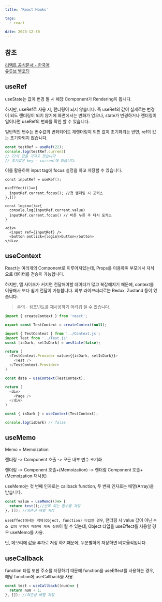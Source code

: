 ```yaml
---
title: 'React Hooks'

tags:
  - react

date: 2023-12-30
---
```


## 참조

[리엑트 공식문서 - 한국어](https://ko.legacy.reactjs.org/docs/getting-started.html '리엑트공홈')<br/>
[유튜브 별코딩](https://www.youtube.com/watch?v=oqUgcxwrnSY&ab_channel=%EB%B3%84%EC%BD%94%EB%94%A9 '유튜브')

## useRef

useState는 값이 변경 될 시 해당 Component가 Rendering이 됩니다.

하지만, useRef로 사용 시, 랜더링이 되지 않습니다.
즉 useRef의 값이 실제로는 변경이 되도 랜더링이 되지 않기에 화면에서는 변화가 없으나,
state가 변경하거나 랜더링이 일어나면 useRef의 변화를 확인 할 수 있습니다.

일반적인 변수는 변수값의 변화되어도 재랜더링이 되면 값이 초기화되는 반면, ref의 값는 초기화되지 않습니다.

```js
const testRef = useRef(22);
console.log(testRef.current)
// 22의 값을 가지고 있습니다
// 초기값은 key - current에 있습니다.
```

이를 활용하여 input tag에 focus 설정을 하고 저장할 수 있습니다.

```
const inputRef = useRef();

useEffect(()=>{
  inputRef.current.focus(); //첫 랜더링 시 포커스
},[])

const login=()=>{
  console.log(inputRef.current.value) 
  inputRef.current.focus() // 버튼 누른 후 다시 포커스
}

<div>
  <input ref={inputRef} />
  <button onClick={login}>button</button>
</div>
```

## useContext

React는 여러개의 Component로 이루어져있는데, Props를 이용하여 부모에서 자식으로 데이터를 전송이 가능합니다.

하지만, 앱 사이즈가 커지면 전달해야할 데이터가 많고 복잡해지기 때문에, context를 이용해서 보다 쉽게 전달이 가능합니다.
외부 라이브러리로는 Redux, Zustand 등이 있습니다.

> 주의 - 컴포넌트를 재사용하기 어려워 질 수 있습니다. 

```js:Context.js
import { createContext } from 'react';

export const TestContext = createContext(null);
```

```js:App.js
import { TestContext } from '../Context.js';
import Test from '../Test.js'
const [isDark, setIsDark] = uesState(false);

return (
  <TestContext.Provider value={{isDark, setIsDark}}>
    <Test />
  </TestContext.Provider>
)
```

```js:Test.js
const data = useContext(TestContext);

return (
  <div>
    <Page />
  </div>
)
```

```js:Page.js
const { isDark } = useContext(TestContext);

console.log(isDark) // false
```

## useMemo

Memo = Memoization

랜더링 -> Component 호출 -> 모든 내부 변수 초기화

랜더링 -> Component 호출+(Memoization) -> 랜더링 Component 호출+(Memoization 재사용)

useMemo는 첫 번째 인자로는 callback function, 두 번째 인자로는 배열(Array)을 받습니다.

```js
const value = useMemo(()=> {
  return test();//반복 되는 함수를 저장
}, []); //의존성 배열 지정
```

`useEffect에서는 객체(Object, function) 타입인 경우`, 
랜더링 시 value 값이 아닌 `주소 값이 변하기 때문에 계속 실행`이 될 수 있는데, Object 타입을 useEffect를 사용할 경우 useMemo를 사용.

단, 메모리에 값을 추가로 저장 하기때문에, 무분별하게 저장하면 비효율적입니다.

## useCallback

function 타입 또한 주소를 저장하기 때문에 function을 useEffect를 사용하는 경우,
해당 function에 useCallback을 사용.

```js
const test = useCallback((num)=> {
  return num + 1; 
}, []); //의존성 배열 지정
```
